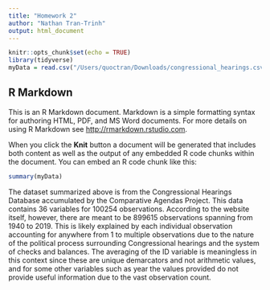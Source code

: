 ```yaml
---
title: "Homework 2"
author: "Nathan Tran-Trinh"
output: html_document
---
```


```r
knitr::opts_chunk$set(echo = TRUE)
library(tidyverse)
myData = read.csv("/Users/quoctran/Downloads/congressional_hearings.csv", header=TRUE)
```

## R Markdown

This is an R Markdown document. Markdown is a simple formatting syntax for authoring HTML, PDF, and MS Word documents. For more details on using R Markdown see <http://rmarkdown.rstudio.com>.

When you click the **Knit** button a document will be generated that includes both content as well as the output of any embedded R code chunks within the document. You can embed an R code chunk like this:

```r
summary(myData)
```

The dataset summarized above is from the Congressional Hearings Database accumulated by the Comparative Agendas Project. This data contains 36 variables for 100254 observations. According to the website itself, however, there are meant to be 899615 observations spanning from 1940 to 2019. This is likely explained by each individual observation accounting for anywhere from 1 to multiple observations due to the nature of the political process surrounding Congressional hearings and the system of checks and balances. The averaging of the ID variable is meaningless in this context since these are unique demarcators and not arithmetic values, and for some other variables such as year the values provided do not provide useful information due to the vast observation count.